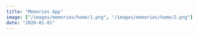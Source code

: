 ```yaml
---
title: "Memories App"
image: ["/images/memories/home/1.png", "/images/memories/home/2.png"]
date: "2020-01-01"
---
```


<Header
  title="Memories App"
  img="/images/memories/1.PNG"
  alt="Memories Picture"
/>
<List
  tec={["React"]}
  lib={["TailwindCSS", "Swiper", "Moment", "React File Base64", "TippyJS"]}
  year="2021"
  client="common:own-project"
  website="https://memories-aguzzdev.netlify.app/"
  repo="https://github.com/AguzzDev/mern-crud-memories-app"
/>
<Galery
  imgs={[
    "/images/memories/1.PNG",
    "/images/memories/2.PNG",
    "/images/memories/3.PNG",
    "/images/memories/4.PNG",
    "/images/memories/5.PNG",
  ]}
  alt="Memories App"
/>
